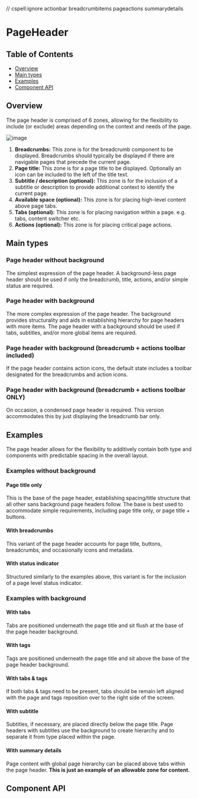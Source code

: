 // cspell:ignore actionbar breadcrumbitems pageactions summarydetails

# PageHeader

## Table of Contents

- [Overview](#overview)
- [Main types](#main-types)
- [Examples](#examples)
- [Component API](#component-api)

## Overview

The page header is comprised of 6 zones, allowing for the flexibility to include
(or exclude) areas depending on the context and needs of the page.

![image](https://user-images.githubusercontent.com/50155706/93520637-69dcad00-f8f4-11ea-8d2a-d56c90beb0b4.png)

1. **Breadcrumbs:** This zone is for the breadcrumb component to be displayed.
   Breadcrumbs should typically be displayed if there are navigable pages that
   precede the current page.
2. **Page title:** This zone is for a page title to be displayed. Optionally an
   icon can be included to the left of the title text.
3. **Subtitle / description (optional):** This zone is for the inclusion of a
   subtitle or description to provide additional context to identify the current
   page.
4. **Available space (optional):** This zone is for placing high-level content
   above page tabs.
5. **Tabs (optional):** This zone is for placing navigation within a page. e.g.
   tabs, content switcher etc.
6. **Actions (optional):** This zone is for placing critical page actions.

## Main types

### Page header without background

The simplest expression of the page header. A background-less page header should
be used if only the breadcrumb, title, actions, and/or simple status are
required.

<Canvas>
  <Story id={getStoryId(PageHeader.displayName, 'with-buttons')} />
</Canvas>

### Page header with background

The more complex expression of the page header. The background provides
structurality and aids in establishing hierarchy for page headers with more
items. The page header with a background should be used if tabs, subtitles,
and/or more global items are required.

<Canvas>
  <Story id={getStoryId(PageHeader.displayName, 'with-tabs')} />
</Canvas>

### Page header with background (breadcrumb + actions toolbar included)

If the page header contains action icons, the default state includes a toolbar
designated for the breadcrumbs and action icons.

<Canvas>
  <Story id={getStoryId(PageHeader.displayName, 'with-actions-toolbar')} />
</Canvas>

### Page header with background (breadcrumb + actions toolbar ONLY)

On occasion, a condensed page header is required. This version accommodates this
by just displaying the breadcrumb bar only.

<Canvas>
  <Story
    id={getStoryId(
      PageHeader.displayName,
      'with-breadcrumb-actions-toolbar-only'
    )}
  />
</Canvas>

## Examples

The page header allows for the flexibility to additively contain both type and
components with predictable spacing in the overall layout.

### Examples without background

#### Page title only

This is the base of the page header, establishing spacing/title structure that
all other sans background page headers follow. The base is best used to
accommodate simple requirements, including page title only, or page title +
buttons.

<Canvas>
  <Story id={getStoryId(PageHeader.displayName, 'with-title')} />
</Canvas>

#### With breadcrumbs

This variant of the page header accounts for page title, buttons, breadcrumbs,
and occasionally icons and metadata.

<Canvas>
  <Story id={getStoryId(PageHeader.displayName, 'with-breadcrumbs')} />
</Canvas>

#### With status indicator

Structured similarly to the examples above, this variant is for the inclusion of
a page level status indicator.

<Canvas>
  <Story id={getStoryId(PageHeader.displayName, 'with-buttons')} />
</Canvas>

### Examples with background

#### With tabs

Tabs are positioned underneath the page title and sit flush at the base of the
page header background.

<Canvas>
  <Story id={getStoryId(PageHeader.displayName, 'with-tabs')} />
</Canvas>

#### With tags

Tags are positioned underneath the page title and sit above the base of the page
header background.

<Canvas>
  <Story id={getStoryId(PageHeader.displayName, 'with-tags')} />
</Canvas>

#### With tabs & tags

If both tabs & tags need to be present, tabs should be remain left aligned with
the page and tags reposition over to the right side of the screen.

<Canvas>
  <Story id={getStoryId(PageHeader.displayName, 'with-tabs-and-tags')} />
</Canvas>

#### With subtitle

Subtitles, if necessary, are placed directly below the page title. Page headers
with subtitles use the background to create hierarchy and to separate it from
type placed within the page.

<Canvas>
  <Story id={getStoryId(PageHeader.displayName, 'with-subtitle')} />
</Canvas>

#### With summary details

Page content with global page hierarchy can be placed above tabs within the page
header. **This is just an example of an allowable zone for content.**

<Canvas>
  <Story id={getStoryId(PageHeader.displayName, 'with-summary-details')} />
</Canvas>

## Component API

<ArgsTable />
